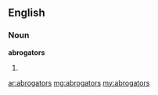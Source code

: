 ==English==
===Noun===
'''abrogators'''
#{{plural of|abrogator}}

[[ar:abrogators]]
[[mg:abrogators]]
[[my:abrogators]]